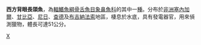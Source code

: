 {{merge|貝比背眼長頜魚}}
{{Subspeciesbox 
| genus =  Hyperopisus
| species = bebe
| subspecies = occidentalis
| status = NE
| status_system = IUCN3.1
| authority = [[Günther|Günther]], 1866
| synonyms = *''Hyperopisus occidentalis''<br /><small>Günther, 1866</small>
*''Hyperopisus occidentalis tenuicauda''<br /><small>Pellegrin, 1904</small>
*''Hyperopisus tenuicauda''<br /><small>Pellegrin, 1904</small>
}}

'''西方背眼長頜魚'''，為[[輻鰭魚綱|輻鰭魚綱]][[骨舌魚目|骨舌魚目]][[象鼻魚科|象鼻魚科]]的其中一[[種|種]]。分布於[[非洲|非洲]][[塞內加爾|塞內加爾]]、[[甘比亞|甘比亞]]、[[尼日|尼日]]、[[查德|查德]]及[[布吉納法索|布吉納法索]]地區，棲息於水底，具有發電器官，用來偵測獵物，體長可達51公分。
{{Taxonbar|from=Q15238314}}

[[Category:背眼長頜魚屬|X]]